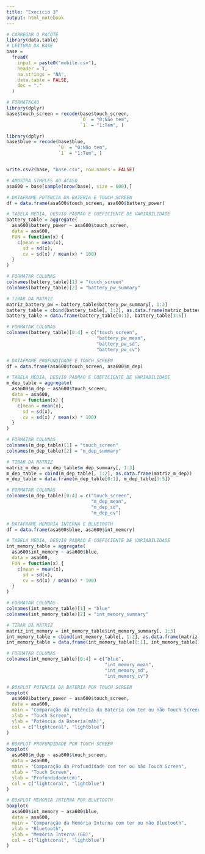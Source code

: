 ```yaml
---
title: "Execicio 3"
output: html_notebook
---
```



```r
# CARREGAR O PACOTE
library(data.table)
# LEITURA DA BASE
base =
  fread(
    input = paste0("mobile.csv"),
    header = T,
    na.strings = "NA",
    data.table = FALSE,
    dec = "."
  )

# FORMATACAO
library(dplyr)
base$touch_screen = recode(base$touch_screen,
                           `0` = "0:Não tem",
                           `1` = "1:Tem", )

library(dplyr)
base$blue = recode(base$blue,
                   `0` = "0:Não tem",
                   `1` = "1:Tem", )


write.csv2(base, "base.csv", row.names = FALSE)
```


```r
# AMOSTRA SIMPLES AO ACASO
asa600 = base[sample(nrow(base), size = 600),]
```



```r
# DATAFRAME POTENCIA DA BATERIA E TOUCH SCREEN
df = data.frame(asa600$touch_screen, asa600$battery_power)

# TABELA MEDIA, DESVIO PADRAO E COEFICIENTE DE VARIABILIDADE
battery_table = aggregate(
  asa600$battery_power ~ asa600$touch_screen,
  data = asa600,
  FUN = function(x) {
    c(mean = mean(x),
      sd = sd(x),
      cv = sd(x) / mean(x) * 100)
  }
)

# FORMATAR COLUNAS
colnames(battery_table)[1] = "touch_screen"
colnames(battery_table)[2] = "battery_pw_summary"

# TIRAR DA MATRIZ
matriz_battery_pw = battery_table$battery_pw_summary[, 1:3]
battery_table = cbind(battery_table[, 1:2], as.data.frame(matriz_battery_pw))
battery_table = data.frame(battery_table[0:1], battery_table[3:5])

# FORMATAR COLUNAS
colnames(battery_table)[0:4] = c("touch_screen",
                                 "battery_pw_mean",
                                 "battery_pw_sd",
                                 "battery_pw_cv")
```


```r
# DATAFRAME PROFUNDIDADE E TOUCH SCREEN
df = data.frame(asa600$touch_screen, asa600$m_dep)

# TABELA MEDIA, DESVIO PADRAO E COEFICIENTE DE VARIABILIDADE
m_dep_table = aggregate(
  asa600$m_dep ~ asa600$touch_screen,
  data = asa600,
  FUN = function(x) {
    c(mean = mean(x),
      sd = sd(x),
      cv = sd(x) / mean(x) * 100)
  }
)

# FORMATAR COLUNAS
colnames(m_dep_table)[1] = "touch_screen"
colnames(m_dep_table)[2] = "m_dep_summary"

# TIRAR DA MATRIZ
matriz_m_dep = m_dep_table$m_dep_summary[, 1:3]
m_dep_table = cbind(m_dep_table[, 1:2], as.data.frame(matriz_m_dep))
m_dep_table = data.frame(m_dep_table[0:1], m_dep_table[3:5])

# FORMATAR COLUNAS
colnames(m_dep_table)[0:4] = c("touch_screen",
                               "m_dep_mean",
                               "m_dep_sd",
                               "m_dep_cv") 
```


```r
# DATAFRAME MEMORIA INTERNA E BLUETOOTH
df = data.frame(asa600$blue, asa600$int_memory)

# TABELA MEDIA, DESVIO PADRAO E COEFICIENTE DE VARIABILIDADE
int_memory_table = aggregate(
  asa600$int_memory ~ asa600$blue,
  data = asa600,
  FUN = function(x) {
    c(mean = mean(x),
      sd = sd(x),
      cv = sd(x) / mean(x) * 100)
  }
)

# FORMATAR COLUNAS
colnames(int_memory_table)[1] = "blue"
colnames(int_memory_table)[2] = "int_memory_summary"

# TIRAR DA MATRIZ
matriz_int_memory = int_memory_table$int_memory_summary[, 1:3]
int_memory_table = cbind(int_memory_table[, 1:2], as.data.frame(matriz_int_memory))
int_memory_table = data.frame(int_memory_table[0:1], int_memory_table[3:5])

# FORMATAR COLUNAS
colnames(int_memory_table)[0:4] = c("blue",
                                    "int_memory_mean",
                                    "int_memory_sd",
                                    "int_memory_cv")
```


```r
# BOXPLOT POTENCIA DA BATERIA POR TOUCH SCREEN
boxplot(
  asa600$battery_power ~ asa600$touch_screen,
  data = asa600,
  main = "Comparação da Potência da Bateria com ter ou não Touch Screen",
  xlab = "Touch Screen",
  ylab = "Potência da Bateria(mAh)",
  col = c("lightcoral", "lightblue")
)
```


```r
# BOXPLOT PROFUNDIDADE POR TOUCH SCREEN
boxplot(
  asa600$m_dep ~ asa600$touch_screen,
  data = asa600,
  main = "Comparação da Profundidade com ter ou não Touch Screen",
  xlab = "Touch Screen",
  ylab = "Profundidade(cm)",
  col = c("lightcoral", "lightblue")
)
```


```r
# BOXPLOT MEMORIA INTERNA POR BLUETOOTH
boxplot(
  asa600$int_memory ~ asa600$blue,
  data = asa600,
  main = "Comparação da Memória Interna com ter ou não Bluetooth",
  xlab = "Bluetooth",
  ylab = "Memória Interna (GB)",
  col = c("lightcoral", "lightblue")
)
```

```r

```

